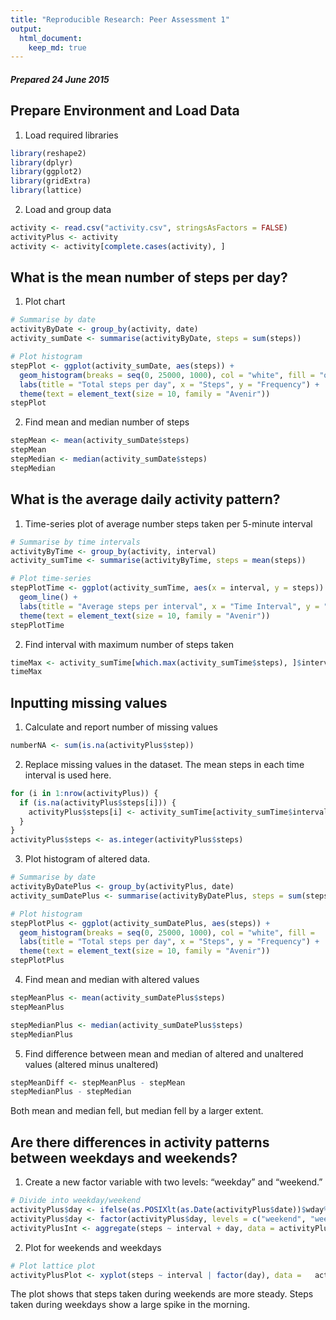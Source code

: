 ```yaml
---
title: "Reproducible Research: Peer Assessment 1"
output:
  html_document:
    keep_md: true
---
```


##### Prepared 24 June 2015  

  
## Prepare Environment and Load Data  
1. Load required libraries  
  ```r
  library(reshape2)  
  library(dplyr)  
  library(ggplot2)  
  library(gridExtra)  
  library(lattice)  
  ```

2. Load and group data  
  ``` r
  activity <- read.csv("activity.csv", stringsAsFactors = FALSE)  
  activityPlus <- activity  
  activity <- activity[complete.cases(activity), ]  
  ```

## What is the mean number of steps per day?  
1. Plot chart  
  ```r
  # Summarise by date  
  activityByDate <- group_by(activity, date)  
  activity_sumDate <- summarise(activityByDate, steps = sum(steps))  
  
  # Plot histogram  
  stepPlot <- ggplot(activity_sumDate, aes(steps)) +   
    geom_histogram(breaks = seq(0, 25000, 1000), col = "white", fill = "orangered2") +  
    labs(title = "Total steps per day", x = "Steps", y = "Frequency") +  
    theme(text = element_text(size = 10, family = "Avenir"))  
  stepPlot  
  ```

2. Find mean and median number of steps  
  ``` r
  stepMean <- mean(activity_sumDate$steps)  
  stepMean  
  stepMedian <- median(activity_sumDate$steps)  
  stepMedian  
  ```  

## What is the average daily activity pattern?  
1. Time-series plot of average number steps taken per 5-minute interval  
  ```r
  # Summarise by time intervals  
  activityByTime <- group_by(activity, interval)  
  activity_sumTime <- summarise(activityByTime, steps = mean(steps))  
  
  # Plot time-series  
  stepPlotTime <- ggplot(activity_sumTime, aes(x = interval, y = steps)) +   
    geom_line() +   
    labs(title = "Average steps per interval", x = "Time Interval", y = "Average steps") +   
    theme(text = element_text(size = 10, family = "Avenir"))  
  stepPlotTime  
  ```  
  
2. Find interval with maximum number of steps taken  
  ``` r
  timeMax <- activity_sumTime[which.max(activity_sumTime$steps), ]$interval  
  timeMax  
  ```   
  
## Inputting missing values
1. Calculate and report number of missing values  
  ``` r
  numberNA <- sum(is.na(activityPlus$step))  
  ```  
  
2. Replace missing values in the dataset. The mean steps in each time interval is used here.  
  ``` r
  for (i in 1:nrow(activityPlus)) {  
    if (is.na(activityPlus$steps[i])) {  
      activityPlus$steps[i] <- activity_sumTime[activity_sumTime$interval ==   activityPlus$interval[i], 2]  
    }  
  }  
  activityPlus$steps <- as.integer(activityPlus$steps)  
  ```  
  
3. Plot histogram of altered data.  
  ```r
  # Summarise by date  
  activityByDatePlus <- group_by(activityPlus, date)  
  activity_sumDatePlus <- summarise(activityByDatePlus, steps = sum(steps))  
  
  # Plot histogram  
  stepPlotPlus <- ggplot(activity_sumDatePlus, aes(steps)) +   
    geom_histogram(breaks = seq(0, 25000, 1000), col = "white", fill =   "orangered2") +  
    labs(title = "Total steps per day", x = "Steps", y = "Frequency") +  
    theme(text = element_text(size = 10, family = "Avenir"))  
  stepPlotPlus  
  ```  
  
4. Find mean and median with altered values 
  ``` r
  stepMeanPlus <- mean(activity_sumDatePlus$steps)  
  stepMeanPlus  
  
  stepMedianPlus <- median(activity_sumDatePlus$steps)  
  stepMedianPlus  
  ```  
  
5. Find difference between mean and median of altered and unaltered values (altered minus unaltered)  
  ``` r
  stepMeanDiff <- stepMeanPlus - stepMean  
  stepMedianPlus - stepMedian  
  ```  
Both mean and median fell, but median fell by a larger extent.  
  
## Are there differences in activity patterns between weekdays and weekends?  
1. Create a new factor variable with two levels: "weekday" and "weekend."  
  ``` r
  # Divide into weekday/weekend  
  activityPlus$day <- ifelse(as.POSIXlt(as.Date(activityPlus$date))$wday%%6 == 0, "weekend", "weekday")  
  activityPlus$day <- factor(activityPlus$day, levels = c("weekend", "weekday"))
  activityPlusInt <- aggregate(steps ~ interval + day, data = activityPlus, FUN = mean)  
  ```  
  
2. Plot for weekends and weekdays  
  ``` r
  # Plot lattice plot  
  activityPlusPlot <- xyplot(steps ~ interval | factor(day), data =   activityPlusInt, aspect = 1/2, type = "l", ylab = "Number of steps", xlab = "Interval")  
  ```  

The plot shows that steps taken during weekends are more steady. Steps taken during weekdays show a large spike in the morning.  
